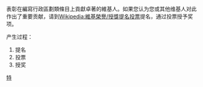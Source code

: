 {{維基榮譽}}
表彰在編寫行政區劃類條目上貢獻卓著的維基人。如果您认为您或其他维基人对此作出了重要贡献，请到[[Wikipedia:維基榮譽/授獎提名投票|Wikipedia:維基榮譽/授獎提名投票]]提名，通过投票授予奖项。

产生过程：
#提名
#投票
#授奖

[[Category:維基榮譽|特]]